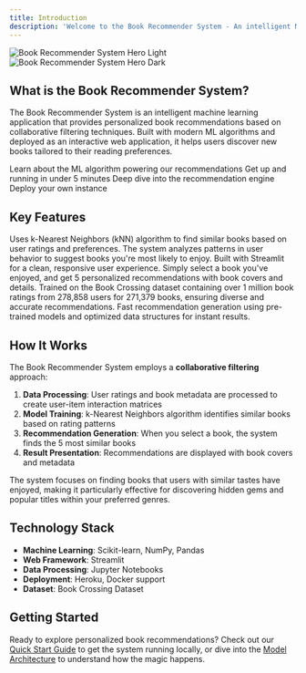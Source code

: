 ```yaml
---
title: Introduction
description: 'Welcome to the Book Recommender System - An intelligent ML-powered book recommendation engine'
---
```


<img
  className="block dark:hidden"
  src="/demo/6.jpeg"
  alt="Book Recommender System Hero Light"
/>
<img
  className="hidden dark:block"
  src="/demo/6.jpeg"
  alt="Book Recommender System Hero Dark"
/>

## What is the Book Recommender System?

The Book Recommender System is an intelligent machine learning application that provides personalized book recommendations based on collaborative filtering techniques. Built with modern ML algorithms and deployed as an interactive web application, it helps users discover new books tailored to their reading preferences.

<CardGroup cols={2}>
  <Card
    title="Collaborative Filtering"
    icon="users"
    href="/essentials/collaborative-filtering"
  >
    Learn about the ML algorithm powering our recommendations
  </Card>
  <Card
    title="Quick Start"
    icon="rocket"
    href="/quickstart"
  >
    Get up and running in under 5 minutes
  </Card>
  <Card
    title="Model Architecture"
    icon="brain"
    href="/essentials/model-architecture"
  >
    Deep dive into the recommendation engine
  </Card>
  <Card
    title="Deployment Guide"
    icon="cloud"
    href="/deployment/streamlit"
  >
    Deploy your own instance
  </Card>
</CardGroup>

## Key Features

<AccordionGroup>
  <Accordion title="Intelligent Recommendations">
    Uses k-Nearest Neighbors (kNN) algorithm to find similar books based on user ratings and preferences. The system analyzes patterns in user behavior to suggest books you're most likely to enjoy.
  </Accordion>

  <Accordion title="Interactive Web Interface">
    Built with Streamlit for a clean, responsive user experience. Simply select a book you've enjoyed, and get 5 personalized recommendations with book covers and details.
  </Accordion>

  <Accordion title="Large Dataset">
    Trained on the Book Crossing dataset containing over 1 million book ratings from 278,858 users for 271,379 books, ensuring diverse and accurate recommendations.
  </Accordion>

  <Accordion title="Real-time Processing">
    Fast recommendation generation using pre-trained models and optimized data structures for instant results.
  </Accordion>
</AccordionGroup>

## How It Works

The Book Recommender System employs a **collaborative filtering** approach:

1. **Data Processing**: User ratings and book metadata are processed to create user-item interaction matrices
2. **Model Training**: k-Nearest Neighbors algorithm identifies similar books based on rating patterns
3. **Recommendation Generation**: When you select a book, the system finds the 5 most similar books
4. **Result Presentation**: Recommendations are displayed with book covers and metadata

<Note>
  The system focuses on finding books that users with similar tastes have enjoyed, making it particularly effective for discovering hidden gems and popular titles within your preferred genres.
</Note>

## Technology Stack

- **Machine Learning**: Scikit-learn, NumPy, Pandas
- **Web Framework**: Streamlit
- **Data Processing**: Jupyter Notebooks
- **Deployment**: Heroku, Docker support
- **Dataset**: Book Crossing Dataset

## Getting Started

Ready to explore personalized book recommendations? Check out our [Quick Start Guide](/quickstart) to get the system running locally, or dive into the [Model Architecture](/essentials/model-architecture) to understand how the magic happens.